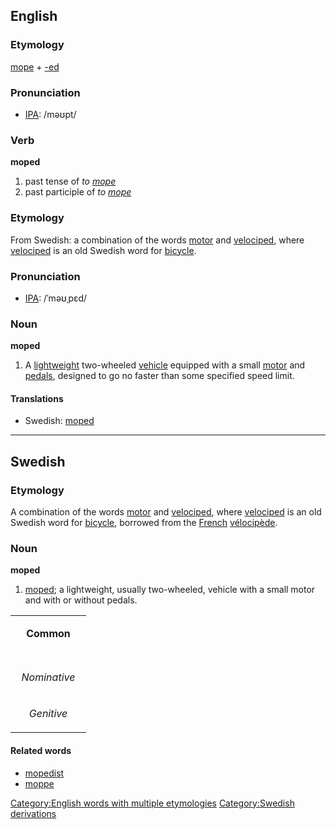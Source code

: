 {{wikipedia}}
==English==
===Etymology===
[[mope]] + [[-ed]]

===Pronunciation===
* [[Wiktionary:Pronunciation_key|IPA]]: /məʊpt/

===Verb===
'''moped'''

# past tense of ''to [[mope]]''
# past participle of ''to [[mope]]''

===Etymology===
From Swedish: a combination of the words [[motor]] and [[velociped]], where [[velociped]] is an old Swedish word for [[bicycle]].

===Pronunciation===
* [[Wiktionary:Pronunciation_key|IPA]]: /ˈməʊˌpɛd/

===Noun===
'''moped'''

#A [[lightweight]] two-wheeled [[vehicle]] equipped with a small [[motor]] and [[pedal]]s, designed to go no faster than some specified speed limit. 

====Translations====
*Swedish: [[moped#Swedish|moped]]

[[Category:English words with multiple etymologies]]

----

==Swedish==
===Etymology===
A combination of the words [[motor]] and [[velociped]], where [[velociped]] is an old Swedish word for [[bicycle]], borrowed from the [[French]] [[vélocipède]].

===Noun===
'''moped'''

#[[moped#English|moped]]; a lightweight, usually two-wheeled, vehicle with a small motor and with or without pedals.

{| border=1 cellspacing=0
| bgcolor="#FFFFF0" colspan=5 align=center | '''Common'''
|-
|- bgcolor="#FFFFF0" align=center
! rowspan=2 | 
| colspan=2 width=105| Singular 
| colspan=2 | Plural
|- bgcolor="#FFFFF0" align=center
| width=105 | ''Indefinite'' 
| width=105 | ''Definite'' 
| width=105 |  ''Indefinite'' 
|  width=105 | ''Definite''
|- align=center
| width=105 bgcolor="#FFFFF0" | ''Nominative'' 
| [[moped]]
| [[mopeden]]
| [[mopeder]]
| [[moperna]]
|- align=center
| width=105 bgcolor="#FFFFF0" | ''Genitive'' 
| [[mopeds]]
| [[mopedens]]
| [[mopeders]]
| [[mopernas]]
|}

====Related words====
*[[mopedist]]
*[[moppe]]

[[Category:Swedish derivations]]